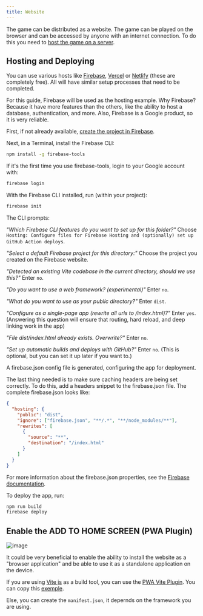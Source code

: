 ```yaml
---
title: Website
---
```


The game can be distributed as a website. The game can be played on the browser and can be accessed by anyone with an internet connection. To do this you need to [host the game on a server](#hosting-and-deploying).

## Hosting and Deploying

You can use various hosts like [Firebase](https://firebase.google.com/), [Vercel](https://vercel.com/) or [Netlify](https://www.netlify.com/) (these are completely free). All will have similar setup processes that need to be completed.

<Accordions>

<Accordion title="Firebase" id="firebase">

For this guide, Firebase will be used as the hosting example. Why Firebase? Because it have more features than the others, like the ability to host a database, authentication, and more. Also, Firebase is a Google product, so it is very reliable.

First, if not already available, [create the project in Firebase](https://console.firebase.google.com/).

Next, in a Terminal, install the Firebase CLI:

```bash
npm install -g firebase-tools
```

If it's the first time you use firebase-tools, login to your Google account with:

```bash
firebase login
```

With the Firebase CLI installed, run (within your project):

```bash
firebase init
```

The CLI prompts:

*"Which Firebase CLI features do you want to set up for this folder?"* Choose `Hosting: Configure files for Firebase Hosting and (optionally) set up GitHub Action deploys`.

*"Select a default Firebase project for this directory:"* Choose the project you created on the Firebase website.

*"Detected an existing Vite codebase in the current directory, should we use this?"* Enter `no`.

*"Do you want to use a web framework? (experimental)"* Enter `no`.

*"What do you want to use as your public directory?"* Enter `dist`.

*"Configure as a single-page app (rewrite all urls to /index.html)?"* Enter `yes`. (Answering this question will ensure that routing, hard reload, and deep linking work in the app)

*"File dist/index.html already exists. Overwrite?"* Enter `no`.

*"Set up automatic builds and deploys with GitHub?"* Enter `no`. (This is optional, but you can set it up later if you want to.)

A firebase.json config file is generated, configuring the app for deployment.

The last thing needed is to make sure caching headers are being set correctly. To do this, add a headers snippet to the firebase.json file. The complete firebase.json looks like:

```json title="firebase.json"
{
  "hosting": {
    "public": "dist",
    "ignore": ["firebase.json", "**/.*", "**/node_modules/**"],
    "rewrites": [
      {
        "source": "**",
        "destination": "/index.html"
      }
    ]
  }
}
```

For more information about the firebase.json properties, see the [Firebase documentation](https://firebase.google.com/docs/hosting/full-config#section-firebase-json).

To deploy the app, run:

```bash
npm run build
firebase deploy
```

</Accordion>

</Accordions>

## Enable the ADD TO HOME SCREEN (PWA Plugin)

![image](https://github.com/user-attachments/assets/7afa46f0-347f-4d61-846c-b71ba39f0105)

It could be very beneficial to enable the ability to install the website as a "browser application" and be able to use it as a standalone application on the device.

If you are using [Vite js](https://vitejs.dev/) as a build tool, you can use the [PWA Vite Plugin](https://vite-pwa-org.netlify.app/). You can copy this [exemple](https://vite-pwa-org.netlify.app/guide/pwa-minimal-requirements.html#web-app-manifest).

Else, you can create the `manifest.json`, it depernds on the framework you are using.
